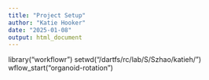 ```yaml
---
title: "Project Setup"
author: "Katie Hooker"
date: "2025-01-08"
output: html_document
---
```


library("workflowr")
setwd("/dartfs/rc/lab/S/Szhao/katieh/")
wflow_start("organoid-rotation")